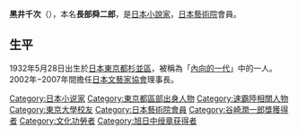 {{Infobox writer
| name = 黑井 千次
| image = Shunjiro Osabe cropped 2 Shunjiro Osabe 201411.jpg
| image_size = 100px
| caption = 
| pseudonym = 
| language = [[日本語|日本語]]
| period        = 1958年至今
| genre = [[小說|小說]]
| subject = 
| movement =
| influences = 
| influenced = 
| awards = 
| debut_works = 
| signature = 
| footnotes = 
| notable_works = 《藍色工廠》（1958年）<br />《時間》（1969年）<br />《群棲》（1984年）<br />《窗簾call》（1994年）
|module={{Infobox officeholder
|embed=yes
| name        = 
| image       = 
| image_size  = 200px
| caption     = 
| office      = {{JPN}}第10任[[日本藝術院|日本藝術院]]院長
| term_start  = 2014年10月1日
| term_end    = 2020年9月30日
| 1blankname  = {{nowrap|[[文化廳|文化廳]]長官}}
| 1namedata   = {{link-ja|青柳正規|青柳正規}}<br/>{{link-ja|宮田亮平|宮田亮平}}
| predecessor = {{link-ja|三浦朱門|三浦朱門}}
| successor   = {{link-ja|高階秀爾|高階秀爾}}
| birth_name    = 長部舜二郎
| birth_date  = {{Birth date and age|1932|5|28}}
| birth_place = {{JPN}}[[東京府|東京府]][[豐多摩郡|豐多摩郡]][[杉並町|杉並町]]<br>（現[[東京都|東京都]][[杉並区|杉並区]]）
| nationality = {{JPN}}
| known_for   = 
| alma_mater  = [[東京大学|東京大学]]經濟学部
| spouse      = 
| parents     = {{link-ja|長部謹吾|長部謹吾}}（父）
| children    = 
| relatives   = 
| awards        = {{Link-ja|藝術選獎新人賞|芸術選奨新人賞}}（1970年）<br />[[谷崎潤一郎賞|谷崎潤一郎賞]]（1984年）<br />[[读卖文学奖|读卖文学奖]]（1995年）<br />{{Link-ja|日本藝術院賞|日本芸術院賞}}（2000年）<br />[[每日藝術賞|每日藝術賞]]（2001年）<br />[[野間文藝賞|野間文藝賞]]（2006年）<br />[[旭日中綬章|旭日中綬章]]（2008年）
}}
}}
'''黑井千次'''（{{bd|1932年|5月28日|catIdx=H黑}}），本名'''長部舜二郎'''，是[[日本|日本]][[小說家|小說家]]，[[日本藝術院|日本藝術院]]會員。

==生平==
1932年5月28日出生於[[日本|日本]][[東京都|東京都]][[杉並區|杉並區]]，被稱為「[[內向的一代|內向的一代]]」中的一人。2002年−2007年間擔任[[日本文藝家協會|日本文藝家協會]]理事長。

{{Japan-writer-stub}}
{{每日艺术奖}}
{{Authority control}}
{{DEFAULTSORT:Kuroi, Senji}}
[[Category:日本小说家|Category:日本小说家]]
[[Category:東京都區部出身人物|Category:東京都區部出身人物]]
[[Category:速霸陸相關人物|Category:速霸陸相關人物]]
[[Category:東京大學校友|Category:東京大學校友]]
[[Category:日本藝術院會員|Category:日本藝術院會員]]
[[Category:谷崎潤一郎獎獲得者|Category:谷崎潤一郎獎獲得者]]
[[Category:文化功勞者|Category:文化功勞者]]
[[Category:旭日中绶章获得者|Category:旭日中绶章获得者]]
